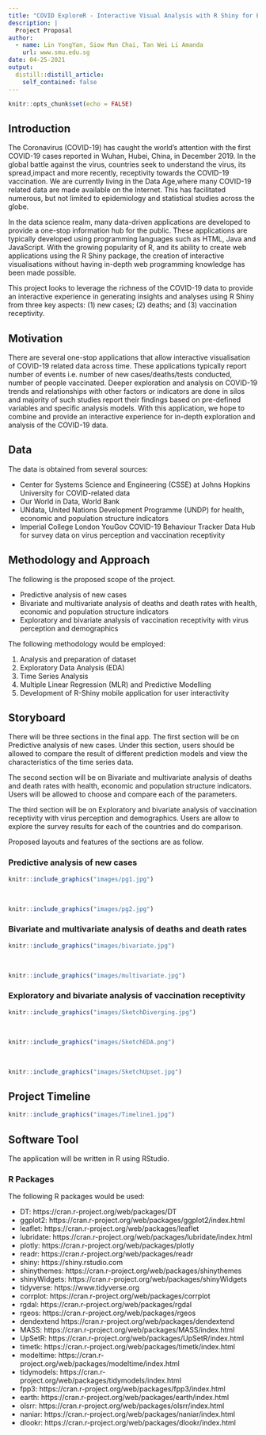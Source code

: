 ```yaml
---
title: "COVID ExploreR - Interactive Visual Analysis with R Shiny for Exploring COVID-19 Data"
description: |
  Project Proposal
author:
  - name: Lin YongYan, Siow Mun Chai, Tan Wei Li Amanda
    url: www.smu.edu.sg
date: 04-25-2021
output:
  distill::distill_article:
    self_contained: false
---
```



```r
knitr::opts_chunk$set(echo = FALSE)
```

## Introduction

The Coronavirus (COVID-19) has caught the world's attention with the first COVID-19 cases reported in Wuhan, Hubei, China, in December 2019. In the global battle against the virus, countries seek to understand the virus, its spread,impact and more recently, receptivity towards the COVID-19 vaccination. We are currently living in the Data Age,where many COVID-19 related data are made available on
the Internet. This has facilitated numerous, but not limited to epidemiology and statistical studies across the globe.

In the data science realm, many data-driven applications are developed to provide a one-stop information hub for the public. These applications are typically developed using programming languages such as HTML, Java and JavaScript. With the growing popularity of R, and its ability to create web applications using the R Shiny package, the creation of interactive visualisations without having in-depth web programming knowledge has been made possible.

This project looks to leverage the richness of the COVID-19 data to provide an interactive experience in generating insights and analyses using R Shiny from three key aspects: (1) new cases; (2) deaths; and (3) vaccination receptivity.

## Motivation

There are several one-stop applications that allow interactive visualisation of COVID-19 related data across time. These applications typically report number of events i.e. number of new cases/deaths/tests conducted, number of people vaccinated. Deeper exploration and analysis on COVID-19 trends and relationships with other factors or indicators are done in silos and majority of such studies report their findings based on pre-defined variables and specific analysis models. With this application, we hope to combine and provide an
interactive experience for in-depth exploration and analysis of the COVID-19 data.

## Data

The data is obtained from several sources: 

- Center for Systems Science and Engineering (CSSE) at Johns Hopkins University for COVID-related data 
- Our World in Data, World Bank 
- UNdata, United Nations Development Programme (UNDP) for health, economic and population structure indicators 
- Imperial College London YouGov COVID-19 Behaviour Tracker Data Hub for survey data on virus perception and vaccination receptivity

## Methodology and Approach

The following is the proposed scope of the project.

 - Predictive analysis of new cases
 - Bivariate and multivariate analysis of deaths and death rates with health, economic and population structure indicators
 - Exploratory and bivariate analysis of vaccination receptivity with virus perception and demographics

The following methodology would be employed:

1. Analysis and preparation of dataset
2. Exploratory Data Analysis (EDA)
3. Time Series Analysis
4. Multiple Linear Regression (MLR) and Predictive Modelling 
5. Development of R-Shiny mobile application for user interactivity

## Storyboard

There will be three sections in the final app. The first section will be on Predictive analysis of new cases. Under this section, users should be allowed to compare the result of different prediction models and view the characteristics of the time series data.

The second section will be on Bivariate and multivariate analysis of deaths and death rates with health, economic and population structure indicators. Users will be allowed to choose and compare each of the parameters. 

The third section will be on Exploratory and bivariate analysis of vaccination receptivity with virus perception and demographics. Users are allow to explore the survey results for each of the countries and do comparison.

Proposed layouts and features of the sections are as follow.

### Predictive analysis of new cases

```r
knitr::include_graphics("images/pg1.jpg")
```
<br>
```r
knitr::include_graphics("images/pg2.jpg")
```
### Bivariate and multivariate analysis of deaths and death rates

```r
knitr::include_graphics("images/bivariate.jpg")
```
<br>
```r
knitr::include_graphics("images/multivariate.jpg")
```
### Exploratory and bivariate analysis of vaccination receptivity

```r
knitr::include_graphics("images/SketchDiverging.jpg")
```
<br>
```r
knitr::include_graphics("images/SketchEDA.png")
```
<br>
```r
knitr::include_graphics("images/SketchUpset.jpg")
```
## Project Timeline

```r
knitr::include_graphics("images/Timeline1.jpg")
```

## Software Tool

The application will be written in R using RStudio.

### R Packages

The following R packages would be used:


- DT: https://cran.r-project.org/web/packages/DT
- ggplot2: https://cran.r-project.org/web/packages/ggplot2/index.html
- leaflet: https://cran.r-project.org/web/packages/leaflet
- lubridate: https://cran.r-project.org/web/packages/lubridate/index.html
- plotly: https://cran.r-project.org/web/packages/plotly
- readr: https://cran.r-project.org/web/packages/readr
- shiny: https://shiny.rstudio.com
- shinythemes: https://cran.r-project.org/web/packages/shinythemes
- shinyWidgets: https://cran.r-project.org/web/packages/shinyWidgets
- tidyverse: https://www.tidyverse.org
- corrplot: https://cran.r-project.org/web/packages/corrplot
- rgdal: https://cran.r-project.org/web/packages/rgdal
- rgeos: https://cran.r-project.org/web/packages/rgeos
- dendextend https://cran.r-project.org/web/packages/dendextend
- MASS: https://cran.r-project.org/web/packages/MASS/index.html
- UpSetR: https://cran.r-project.org/web/packages/UpSetR/index.html
- timetk: https://cran.r-project.org/web/packages/timetk/index.html
- modeltime: https://cran.r-project.org/web/packages/modeltime/index.html
- tidymodels: https://cran.r-project.org/web/packages/tidymodels/index.html
- fpp3: https://cran.r-project.org/web/packages/fpp3/index.html
- earth: https://cran.r-project.org/web/packages/earth/index.html
- olsrr: https://cran.r-project.org/web/packages/olsrr/index.html
- naniar: https://cran.r-project.org/web/packages/naniar/index.html
- dlookr: https://cran.r-project.org/web/packages/dlookr/index.html

